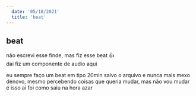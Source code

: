 ```yaml
---
  date: '05/18/2021'
  title: 'beat'
---
```


## beat

não escrevi esse finde, mas fiz esse beat 👍  
dai fiz um componente de audio aqui

eu sempre faço um beat em tipo 20min salvo o arquivo e nunca mais mexo denovo,
mesmo percebendo coisas que queria mudar, mas não vou mudar é isso ai foi como saiu na hora azar

<Audio src="/assets/posts/save.mp3" />

é dificil escrever todo dia, organizar os pensamentos e tal,
voce percebe o quanto é falho teu raciocionio normalmente,
pq acha que sabe o que pensa mas quando vai explicar (escrever)
percebe que não muito bem

preciso de um tempinho por dia pra organizar isso e as vezes priorizo outras coisas

mas vou voltar ta sendo bem legal

bjs ate amanha

